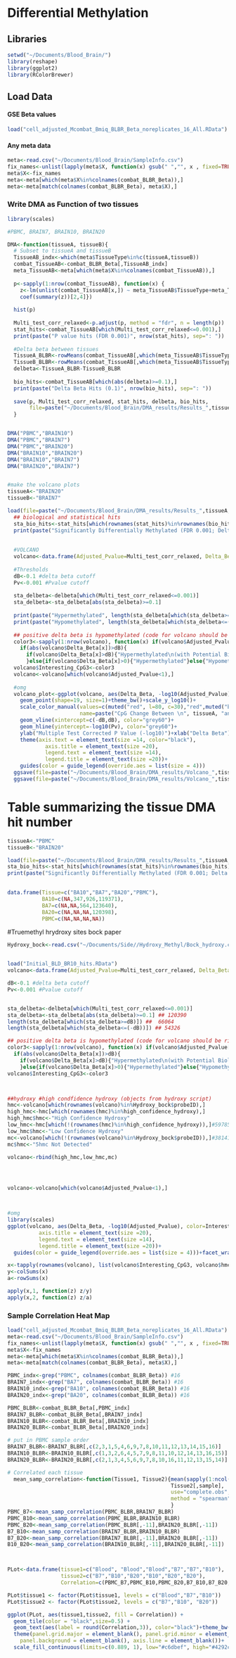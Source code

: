 Differential Methylation
========================================================

## Libraries
```r
setwd("~/Documents/Blood_Brain/")
library(reshape)
library(ggplot2)
library(RColorBrewer)
```

## Load Data
#### GSE Beta values
```r
load("cell_adjusted_Mcombat_Bmiq_BLBR_Beta_noreplicates_16_All.RData") #441198     64
```

#### Any meta data
```r
meta<-read.csv("~/Documents/Blood_Brain/SampleInfo.csv")
fix_names<-unlist(lapply(meta$X, function(x) gsub(" ","", x , fixed=TRUE)))
meta$X<-fix_names
meta<-meta[which(meta$X%in%colnames(combat_BLBR_Beta)),]
meta<-meta[match(colnames(combat_BLBR_Beta), meta$X),]
```



### Write DMA as Function of two tissues
```r
library(scales)

#PBMC, BRAIN7, BRAIN10, BRAIN20

DMA<-function(tissueA, tissueB){
  # Subset to tissueA and tissueB
  TissueAB_indx<-which(meta$TissueType%in%c(tissueA,tissueB))
  combat_TissueAB<-combat_BLBR_Beta[,TissueAB_indx]
  meta_TissueAB<-meta[which(meta$X%in%colnames(combat_TissueAB)),]
  
  p<-sapply(1:nrow(combat_TissueAB), function(x) {
    z<-lm(unlist(combat_TissueAB[x,]) ~ meta_TissueAB$TissueType+meta_TissueAB$Gender+meta_TissueAB$Age+meta_TissueAB$SubjectNumC)
    coef(summary(z))[2,4]})
  
  hist(p)
  
  Multi_test_corr_relaxed<-p.adjust(p, method = "fdr", n = length(p))
  stat_hits<-combat_TissueAB[which(Multi_test_corr_relaxed<=0.001),] 
  print(paste("P value hits (FDR 0.001)", nrow(stat_hits), sep=": "))
  
  #Delta beta between tissues
  TissueA_BLBR<-rowMeans(combat_TissueAB[,which(meta_TissueAB$TissueType==tissueA)], na.rm=T)
  TissueB_BLBR<-rowMeans(combat_TissueAB[,which(meta_TissueAB$TissueType==tissueB)], na.rm=T)
  delbeta<-TissueA_BLBR-TissueB_BLBR
  
  bio_hits<-combat_TissueAB[which(abs(delbeta)>=0.1),] 
  print(paste("Delta Beta Hits (0.1)", nrow(bio_hits), sep=": "))
  
  save(p, Multi_test_corr_relaxed, stat_hits, delbeta, bio_hits, 
       file=paste("~/Documents/Blood_Brain/DMA_results/Results_",tissueA,tissueB,".RData", sep=""))
  }


DMA("PBMC","BRAIN10")
DMA("PBMC","BRAIN7")
DMA("PBMC","BRAIN20")
DMA("BRAIN10","BRAIN20")
DMA("BRAIN10","BRAIN7")
DMA("BRAIN20","BRAIN7")


#make the volcano plots
tissueA<-"BRAIN20"
tissueB<-"BRAIN7"

load(file=paste("~/Documents/Blood_Brain/DMA_results/Results_",tissueA,tissueB,".RData", sep=""))
  ## biological and statistical hits
  sta_bio_hits<-stat_hits[which(rownames(stat_hits)%in%rownames(bio_hits)),]
  print(paste("Significantly Differentially Methylated (FDR 0.001; Delta Beta 0.1)", nrow(sta_bio_hits), sep=": "))
  
  
  #VOLCANO
  volcano<-data.frame(Adjusted_Pvalue=Multi_test_corr_relaxed, Delta_Beta=delbeta)
  
  #Thresholds 
  dB<-0.1 #delta beta cutoff
  Pv<-0.001 #Pvalue cutoff
  
  sta_delbeta<-delbeta[which(Multi_test_corr_relaxed<=0.001)] 
  sta_delbeta<-sta_delbeta[abs(sta_delbeta)>=0.1]
  
  print(paste("Hypermethylated", length(sta_delbeta[which(sta_delbeta>=dB)]), sep=": "))
  print(paste("Hypomethylated", length(sta_delbeta[which(sta_delbeta<=(-dB))]) , sep=": "))
  
  ## positive delta beta is hypomethylated (code for volcano should be right now, should colors change?)
  color3<-sapply(1:nrow(volcano), function(x) if(volcano$Adjusted_Pvalue[x]<=Pv){
    if(abs(volcano$Delta_Beta[x])>dB){
      if(volcano$Delta_Beta[x]>dB){"Hypermethylated\n(with Potential Biological Impact)"}else{"Hypomethylated\n (with Potential Biological Impact)"}
      }else{if(volcano$Delta_Beta[x]>0){"Hypermethylated"}else{"Hypomethylated"}}}else{"Not Significantly Different"})
  volcano$Interesting_CpG3<-color3
  volcano<-volcano[which(volcano$Adjusted_Pvalue<1),]
  
  #omg
  volcano_plot<-ggplot(volcano, aes(Delta_Beta, -log10(Adjusted_Pvalue), color=Interesting_CpG3))+
    geom_point(shape=19, size=1)+theme_bw()+scale_y_log10()+
    scale_color_manual(values=c(muted("red", l=80, c=30),"red",muted("blue", l=70, c=40),"blue","grey"),
                       name=paste("CpG Change Between \n", tissueA, "and", tissueB, sep=" "))+
    geom_vline(xintercept=c(-dB,dB), color="grey60")+
    geom_hline(yintercept=-log10(Pv), color="grey60")+
    ylab("Multiple Test Corrected P Value (-log10)")+xlab("Delta Beta")+xlim(-1, 1)+
    theme(axis.text = element_text(size =14, color="black"),
            axis.title = element_text(size =20),
            legend.text = element_text(size =14),
            legend.title = element_text(size =20))+ 
    guides(color = guide_legend(override.aes = list(size = 4)))
  ggsave(file=paste("~/Documents/Blood_Brain/DMA_results/Volcano_",tissueA,tissueB,".pdf", sep=""), plot=volcano_plot)
  ggsave(file=paste("~/Documents/Blood_Brain/DMA_results/Volcano_",tissueA,tissueB,".jpeg", sep=""), plot=volcano_plot)
```

# Table summarizing the tissue DMA hit number
```r
tissueA<-"PBMC"
tissueB<-"BRAIN20"

load(file=paste("~/Documents/Blood_Brain/DMA_results/Results_",tissueA,tissueB,".RData", sep=""))
sta_bio_hits<-stat_hits[which(rownames(stat_hits)%in%rownames(bio_hits)),]
print(paste("Significantly Differentially Methylated (FDR 0.001; Delta Beta 0.1)", nrow(sta_bio_hits), sep=": "))
  

data.frame(Tissue=c("BA10","BA7","BA20","PBMC"),
           BA10=c(NA,347,926,119371),
           BA7=c(NA,NA,564,123640),
           BA20=c(NA,NA,NA,120398),
           PBMC=c(NA,NA,NA,NA))

```






#Truemethyl hrydroxy sites bock paper
```r
Hydroxy_bock<-read.csv("~/Documents/Side//Hydroxy_Methyl/Bock_hydroxy.csv")


load("Initial_BLD_BR10_hits.RData")
volcano<-data.frame(Adjusted_Pvalue=Multi_test_corr_relaxed, Delta_Beta=delbeta)

dB<-0.1 #delta beta cutoff
Pv<-0.001 #Pvalue cutoff


sta_delbeta<-delbeta[which(Multi_test_corr_relaxed<=0.001)] 
sta_delbeta<-sta_delbeta[abs(sta_delbeta)>=0.1] ## 120390
length(sta_delbeta[which(sta_delbeta>=dB)]) ##  66064
length(sta_delbeta[which(sta_delbeta<=(-dB))]) ## 54326

## positive delta beta is hypomethylated (code for volcano should be right now, should colors change?)
color3<-sapply(1:nrow(volcano), function(x) if(volcano$Adjusted_Pvalue[x]<=Pv){
  if(abs(volcano$Delta_Beta[x])>dB){
    if(volcano$Delta_Beta[x]>dB){"Hypermethylated\n(with Potential Biological Impact)"}else{"Hypomethylated\n (with Potential Biological Impact)"}
    }else{if(volcano$Delta_Beta[x]>0){"Hypermethylated"}else{"Hypomethylated"}}}else{"Not Significantly Different"})
volcano$Interesting_CpG3<-color3



##hydroxy #high condfidence hydroxy (objects from hydroxy script)
hmc<-volcano[which(rownames(volcano)%in%Hydroxy_bock$probeID),]
high_hmc<-hmc[which(rownames(hmc)%in%high_confidence_hydroxy),]
high_hmc$hmc<-"High Confidence Hydroxy"
low_hmc<-hmc[which(!(rownames(hmc)%in%high_confidence_hydroxy)),]#59785
low_hmc$hmc<-"Low Confidence Hydroxy"
mc<-volcano[which(!(rownames(volcano)%in%Hydroxy_bock$probeID)),]#381413
mc$hmc<-"5hmc Not Detected"

volcano<-rbind(high_hmc,low_hmc,mc)




volcano<-volcano[which(volcano$Adjusted_Pvalue<1),]



#omg
library(scales)
ggplot(volcano, aes(Delta_Beta, -log10(Adjusted_Pvalue), color=Interesting_CpG3))+geom_point(shape=19, size=1)+theme_bw()+scale_y_log10()+scale_color_manual(values=c(muted("red", l=80, c=30),"red",muted("blue", l=70, c=40),"blue","grey"),name="CpG Change Between \n Blood and Brain")+geom_vline(xintercept=c(-dB,dB), color="grey60")+geom_hline(yintercept=-log10(Pv), color="grey60")+ylab("Multiple Test Corrected P Value (-log10)")+xlab("Delta Beta")+xlim(-1, 1)+theme(axis.text = element_text(size =14, color="black"),
          axis.title = element_text(size =20),
          legend.text = element_text(size =14),
          legend.title = element_text(size =20))+ 
  guides(color = guide_legend(override.aes = list(size = 4)))+facet_wrap(~hmc)
```

```r
x<-tapply(rownames(volcano), list(volcano$Interesting_CpG3, volcano$hmc), length)
y<-colSums(x)
a<-rowSums(x)

apply(x,1, function(z) z/y)
apply(x,2, function(z) z/a)

```



### Sample Correlation Heat Map
```r
load("cell_adjusted_Mcombat_Bmiq_BLBR_Beta_noreplicates_16_All.RData") #441198     64
meta<-read.csv("~/Documents/Blood_Brain/SampleInfo.csv")
fix_names<-unlist(lapply(meta$X, function(x) gsub(" ","", x , fixed=TRUE)))
meta$X<-fix_names
meta<-meta[which(meta$X%in%colnames(combat_BLBR_Beta)),]
meta<-meta[match(colnames(combat_BLBR_Beta), meta$X),]

PBMC_indx<-grep("PBMC", colnames(combat_BLBR_Beta)) #16
BRAIN7_indx<-grep("BA7", colnames(combat_BLBR_Beta)) #16 
BRAIN10_indx<-grep("BA10", colnames(combat_BLBR_Beta)) #16 
BRAIN20_indx<-grep("BA20", colnames(combat_BLBR_Beta)) #16 

PBMC_BLBR<-combat_BLBR_Beta[,PBMC_indx]
BRAIN7_BLBR<-combat_BLBR_Beta[,BRAIN7_indx]
BRAIN10_BLBR<-combat_BLBR_Beta[,BRAIN10_indx]
BRAIN20_BLBR<-combat_BLBR_Beta[,BRAIN20_indx]

# put in PBMC sample order
BRAIN7_BLBR<-BRAIN7_BLBR[,c(2,3,1,5,4,6,9,7,8,10,11,12,13,14,15,16)]
BRAIN10_BLBR<-BRAIN10_BLBR[,c(1,3,2,6,4,5,7,9,8,11,10,12,14,13,16,15)]
BRAIN20_BLBR<-BRAIN20_BLBR[,c(2,1,3,4,5,6,9,7,8,10,16,11,12,13,15,14)]

# Correlated each tissue
  mean_samp_correlation<-function(Tissue1, Tissue2){mean(sapply(1:ncol(Tissue1), function(sample)cor(Tissue1[,sample], 
                                                    Tissue2[,sample], 
                                                    use="complete.obs", 
                                                    method = "spearman")))# mean cor of samples br7 and blood
                                                    }
PBMC_B7<-mean_samp_correlation(PBMC_BLBR,BRAIN7_BLBR)
PBMC_B10<-mean_samp_correlation(PBMC_BLBR,BRAIN10_BLBR)
PBMC_B20<-mean_samp_correlation(PBMC_BLBR[,-11],BRAIN20_BLBR[,-11])
B7_B10<-mean_samp_correlation(BRAIN7_BLBR,BRAIN10_BLBR)
B7_B20<-mean_samp_correlation(BRAIN7_BLBR[,-11],BRAIN20_BLBR[,-11])
B10_B20<-mean_samp_correlation(BRAIN10_BLBR[,-11],BRAIN20_BLBR[,-11])



PLot<-data.frame(tissue1=c("Blood", "Blood","Blood","B7","B7","B10"),
                 tissue2=c("B7","B10","B20","B10","B20","B20"),
                 Correlation=c(PBMC_B7,PBMC_B10,PBMC_B20,B7_B10,B7_B20,B10_B20))

PLot$tissue1 <- factor(PLot$tissue1, levels = c("Blood","B7","B10"))
PLot$tissue2 <- factor(PLot$tissue2, levels = c("B7","B10", "B20"))

ggplot(PLot, aes(tissue1,tissue2, fill = Correlation)) +
  geom_tile(color = "black",size=0.5) +
  geom_text(aes(label = round(Correlation,3)), color="black")+theme_bw()+
  theme(panel.grid.major = element_blank(), panel.grid.minor = element_blank(), 
    panel.background = element_blank(), axis.line = element_blank())+
  scale_fill_continuous(limits=c(0.889, 1), low="#c6dbef", high="#4292c6")


```

